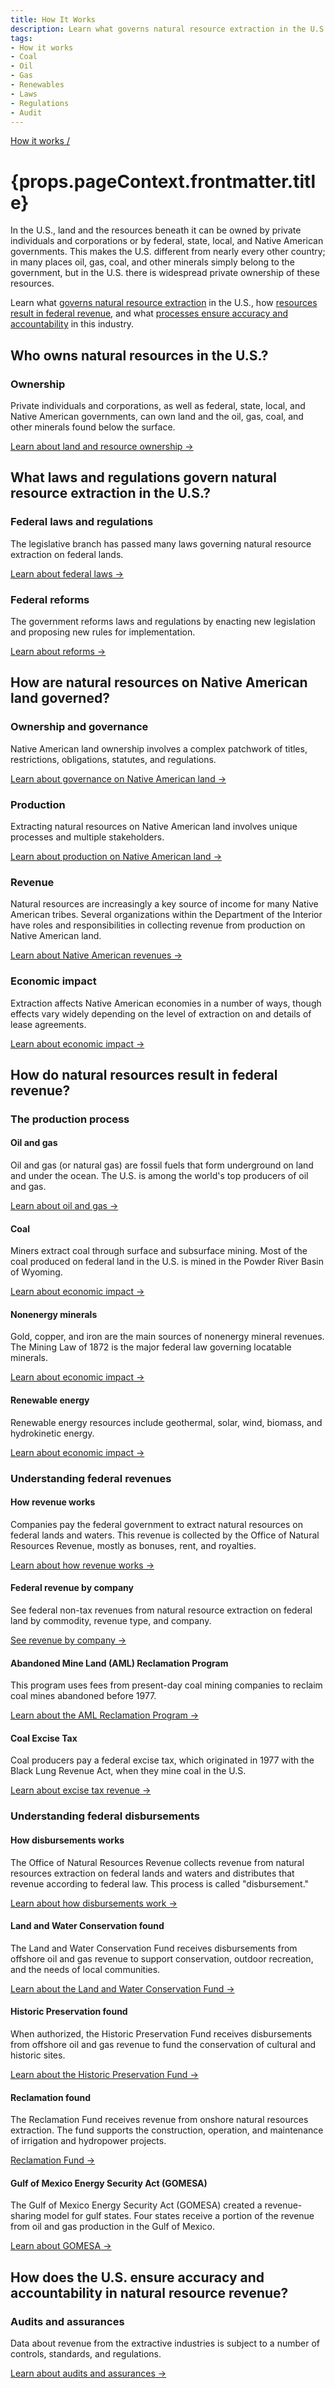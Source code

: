 ```yaml
---
title: How It Works
description: Learn what governs natural resource extraction in the U.S., how resources result in federal revenue, and what processes ensure accuracy and accountability in this industry.
tags:
- How it works
- Coal
- Oil
- Gas
- Renewables
- Laws
- Regulations
- Audit
---
```


[How it works /](/how-it-works/)

<h1>{props.pageContext.frontmatter.title}</h1>

In the U.S., land and the resources beneath it can be owned by private individuals and corporations or by federal, state, local, and Native American governments. This makes the U.S. different from nearly every other country; in many places oil, gas, coal, and other minerals simply belong to the government, but in the U.S. there is widespread private ownership of these resources.

Learn what [governs natural resource extraction](#laws) in the U.S., how [resources result in federal revenue](#resources_process), and what [processes ensure accuracy and accountability](#accounting) in this industry.

## Who owns natural resources in the U.S.?

### Ownership
Private individuals and corporations, as well as federal, state, local, and Native American governments, can own land and the oil, gas, coal, and other minerals found below the surface.

[Learn about land and resource ownership →](/how-it-works/ownership/)

## What laws and regulations govern natural resource extraction in the U.S.?

### Federal laws and regulations
The legislative branch has passed many laws governing natural resource extraction on federal lands.

[Learn about federal laws →](/how-it-works/federal-laws/)

### Federal reforms
The government reforms laws and regulations by enacting new legislation and proposing new rules for implementation.

[Learn about reforms →](/how-it-works/federal-reforms/)

## How are natural resources on Native American land governed?

### Ownership and governance
Native American land ownership involves a complex patchwork of titles, restrictions, obligations, statutes, and regulations.

[Learn about governance on Native American land →](/how-it-works/tribal-ownership-governance/)

### Production
Extracting natural resources on Native American land involves unique processes and multiple stakeholders.

[Learn about production on Native American land →](/how-it-works/tribal-production/)

### Revenue
Natural resources are increasingly a key source of income for many Native American tribes. Several organizations within the Department of the Interior have roles and responsibilities in collecting revenue from production on Native American land.

[Learn about Native American revenues →](/how-it-works/tribal-revenue/)

### Economic impact
Extraction affects Native American economies in a number of ways, though effects vary widely depending on the level of extraction on and details of lease agreements.

[Learn about economic impact →](/how-it-works/tribal-economic-impact/)

## How do natural resources result in federal revenue?

### The production process

#### Oil and gas
Oil and gas (or natural gas) are fossil fuels that form underground on land and under the ocean. The U.S. is among the world's top producers of oil and gas.

[Learn about oil and gas →](/how-it-works/offshore-oil-gas)

#### Coal
Miners extract coal through surface and subsurface mining. Most of the coal produced on federal land in the U.S. is mined in the Powder River Basin of Wyoming.

[Learn about economic impact →](/how-it-works/coal)

#### Nonenergy minerals
Gold, copper, and iron are the main sources of nonenergy mineral revenues. The Mining Law of 1872 is the major federal law governing locatable minerals.

[Learn about economic impact →](/how-it-works/minerals)

#### Renewable energy
Renewable energy resources include geothermal, solar, wind, biomass, and hydrokinetic energy.

[Learn about economic impact →](/how-it-works/onshore-renewables)

### Understanding federal revenues

#### How revenue works
Companies pay the federal government to extract natural resources on federal lands and waters. This revenue is collected by the Office of Natural Resources Revenue, mostly as <GlossaryTerm termKey="bonus">bonuses</GlossaryTerm>, <GlossaryTerm>rent</GlossaryTerm>, and <GlossaryTerm termKey="royalty">royalties</GlossaryTerm>.

[Learn about how revenue works →](/how-it-works/revenues)

#### Federal revenue by company
See federal non-tax revenues from natural resource extraction on federal land by commodity, revenue type, and company.

[See revenue by company →](/how-it-works/federal-revenue-by-company)

#### Abandoned Mine Land (AML) Reclamation Program
This program uses fees from present-day coal mining companies to reclaim coal mines abandoned before 1977.

[Learn about the AML Reclamation Program →](/how-it-works/aml-reclamation-program)

#### Coal Excise Tax
Coal producers pay a federal excise tax, which originated in 1977 with the Black Lung Revenue Act, when they mine coal in the U.S.

[Learn about excise tax revenue →](/how-it-works/coal-excise-tax)

### Understanding federal disbursements

#### How disbursements works
The Office of Natural Resources Revenue collects revenue from natural resources extraction on federal lands and waters and distributes that revenue according to federal law. This process is called "disbursement."

[Learn about how disbursements work →](/how-it-works/disbursements)

#### Land and Water Conservation found
The Land and Water Conservation Fund receives disbursements from offshore oil and gas revenue to support conservation, outdoor recreation, and the needs of local communities.

[Learn about the Land and Water Conservation Fund →](/how-it-works/land-and-water-conservation-fund)

#### Historic Preservation found
When <GlossaryTerm termKey="authorization">authorized</GlossaryTerm>, the Historic Preservation Fund receives disbursements from offshore oil and gas revenue to fund the conservation of cultural and historic sites.

[Learn about the Historic Preservation Fund →](/how-it-works/historic-preservation-fund)

#### Reclamation found
The Reclamation Fund receives revenue from onshore natural resources extraction. The fund supports the construction, operation, and maintenance of irrigation and hydropower projects.

[Reclamation Fund →](/how-it-works/reclamation-fund)

#### Gulf of Mexico Energy Security Act (GOMESA)
The Gulf of Mexico Energy Security Act (GOMESA) created a revenue-sharing model for gulf states. Four states receive a portion of the revenue from oil and gas production in the Gulf of Mexico.

[Learn about GOMESA →](/how-it-works/gomesa)

## How does the U.S. ensure accuracy and accountability in natural resource revenue?

### Audits and assurances
Data about revenue from the extractive industries is subject to a number of controls, standards, and regulations.

[Learn about audits and assurances →](/how-it-works/audits-and-assurances)